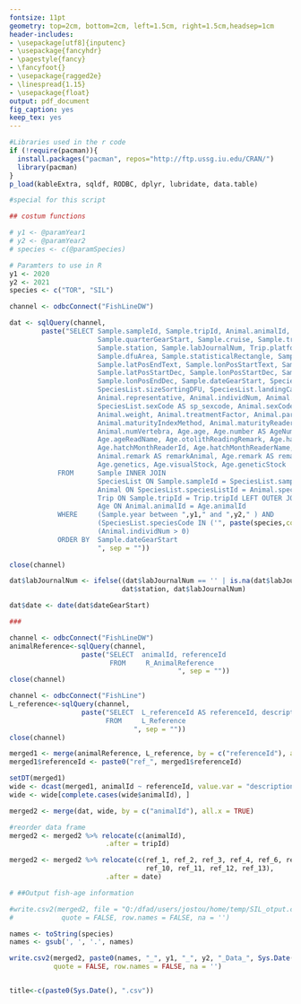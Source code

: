 ```yaml
---
fontsize: 11pt
geometry: top=2cm, bottom=2cm, left=1.5cm, right=1.5cm,headsep=1cm
header-includes:
- \usepackage[utf8]{inputenc}
- \usepackage{fancyhdr}
- \pagestyle{fancy}
- \fancyfoot{}
- \usepackage{ragged2e}
- \linespread{1.15}
- \usepackage{float}
output: pdf_document
fig_caption: yes
keep_tex: yes
---
```


```r

#Libraries used in the r code
if (!require(pacman)){
  install.packages("pacman", repos="http://ftp.ussg.iu.edu/CRAN/")
  library(pacman)
}
p_load(kableExtra, sqldf, RODBC, dplyr, lubridate, data.table)

#special for this script

## costum functions


```


```r

# y1 <- @paramYear1
# y2 <- @paramYear2
# species <- c(@paramSpecies)

# Paramters to use in R
y1 <- 2020
y2 <- 2021
species <- c("TOR", "SIL")


```


```r

channel <- odbcConnect("FishLineDW")

dat <- sqlQuery(channel,
        paste("SELECT Sample.sampleId, Sample.tripId, Animal.animalId, Sample.year, 
                      Sample.quarterGearStart, Sample.cruise, Sample.trip, Sample.tripType, 
                      Sample.station, Sample.labJournalNum, Trip.platform1, Trip.harbourLanding, 
                      Sample.dfuArea, Sample.statisticalRectangle, Sample.latPosStartText, 
                      Sample.latPosEndText, Sample.lonPosStartText, Sample.lonPosEndText, 
                      Sample.latPosStartDec, Sample.lonPosStartDec, Sample.latPosEndDec, 
                      Sample.lonPosEndDec, Sample.dateGearStart, SpeciesList.speciesCode, 
                      SpeciesList.sizeSortingDFU, SpeciesList.landingCategory, SpeciesList.treatment,
                      Animal.representative, Animal.individNum, Animal.length, Animal.lengthMeasureUnit,
                      SpeciesList.sexCode AS sp_sexcode, Animal.sexCode, Animal.number AS AnimalNumber, 
                      Animal.weight, Animal.treatmentFactor, Animal.parasiteCode, Animal.maturityIndex,
                      Animal.maturityIndexMethod, Animal.maturityReaderId, Animal.maturityReader, 
                      Animal.numVertebra, Age.age, Age.number AS AgeNumber, Age.ageReadId,
                      Age.ageReadName, Age.otolithReadingRemark, Age.hatchMonth, Age.hatchMonthRemark,
                      Age.hatchMonthReaderId, Age.hatchMonthReaderName, Sample.remark AS remarkSample, 
                      Animal.remark AS remarkAnimal, Age.remark AS remarkAge, Age.hatchMonthRemark, 
                      Age.genetics, Age.visualStock, Age.geneticStock
            FROM      Sample INNER JOIN
                      SpeciesList ON Sample.sampleId = SpeciesList.sampleId INNER JOIN
                      Animal ON SpeciesList.speciesListId = Animal.speciesListId INNER JOIN
                      Trip ON Sample.tripId = Trip.tripId LEFT OUTER JOIN
                      Age ON Animal.animalId = Age.animalId
            WHERE     (Sample.year between ",y1," and ",y2," ) AND 
                      (SpeciesList.speciesCode IN ('", paste(species,collapse = "','"),"')) AND 
                      (Animal.individNum > 0)
            ORDER BY  Sample.dateGearStart
                      ", sep = ""))
                     
close(channel)

dat$labJournalNum <- ifelse((dat$labJournalNum == '' | is.na(dat$labJournalNum)) & dat$tripType == "HVN",
                            dat$station, dat$labJournalNum)

dat$date <- date(dat$dateGearStart)

###

channel <- odbcConnect("FishLineDW")
animalReference<-sqlQuery(channel,
                  paste("SELECT  animalId, referenceId
                         FROM     R_AnimalReference
                                          ", sep = ""))
close(channel)

channel <- odbcConnect("FishLine")
L_reference<-sqlQuery(channel,
                  paste("SELECT  L_referenceId AS referenceId, description
                        FROM     L_Reference
                               ", sep = ""))
close(channel)

merged1 <- merge(animalReference, L_reference, by = c("referenceId"), all.y = TRUE)
merged1$referenceId <- paste0("ref_", merged1$referenceId)

setDT(merged1)
wide <- dcast(merged1, animalId ~ referenceId, value.var = "description")
wide <- wide[complete.cases(wide$animalId), ]

merged2 <- merge(dat, wide, by = c("animalId"), all.x = TRUE)

```

```r
#reorder data frame
merged2 <- merged2 %>% relocate(c(animalId), 
                        .after = tripId)

merged2 <- merged2 %>% relocate(c(ref_1, ref_2, ref_3, ref_4, ref_6, ref_7, ref_8, ref_9, 
                                  ref_10, ref_11, ref_12, ref_13), 
                        .after = date)

# ##Output fish-age information

#write.csv2(merged2, file = "Q:/dfad/users/jostou/home/temp/SIL_otput.csv",
#            quote = FALSE, row.names = FALSE, na = '')

names <- toString(species)
names <- gsub(', ', '.', names)

write.csv2(merged2, paste0(names, "_", y1, "_", y2, "_Data_", Sys.Date(), ".csv"),
           quote = FALSE, row.names = FALSE, na = '')


title<-c(paste0(Sys.Date(), ".csv"))
```

\thispagestyle{empty}

\vspace*{2cm} 

\textbf{\LARGE Data eksporteret som "`r names`\_`r y1`\_`r y1`\_Data\_`r title`"}

\vspace{2cm}   


\textbf{\LARGE Data for år `r y1` til `r y2`}\
\vspace{0.5cm}

\textbf{\Large Art:}
\textbf{\Large `r species`}\
\vspace{0.5cm}
